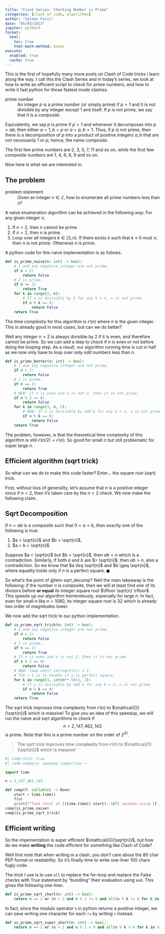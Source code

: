 ```yaml
---
title: "Clash Series: Checking Number is Prime"
categories: [clash of code, algorithms]
author: "Salman Faris"
date: "05/03/2023"
jupyter: python3
format:
  html:
    toc: true
    html-math-method: katex
execute: 
  enabled: true
  cache: true
---
```


This is the first of hopefully many more posts on Clash of Code tricks I learn along the way. I call this the Clash Series and in today's series, we look at how to write an efficient script to check for prime numbers, and how to write it fast python for those fastest mode clashes.


prime number
: An integer $p$ is a *prime number* (or simply prime) if $p > 1$ and it is not divisible by any integer except 1 and itself. If $p$ is not prime, we say that it is a *composite*.


Equivalently, we say $p$ is *prime* if $p > 1$ and whenever it decomposes into $p = ab$, then either $a=1, b=p$ or $a=p, b=1$. Thus, if $p$ is not prime, then there is a decomposition of $p$ into a product of positive integers $a, b$ that are not necessarily $1$ or $p$; hence, the name *composite*.

The first few prime numbers are 2, 3, 5, 7, 11 and so on, while the first few composite numbers are 1, 4, 6, 8, 9 and so on.

Now here is what we are interested in.

## The problem

problem statement
: Given an integer $n \in \mathbb{Z}$, how to enumerate all prime numbers less than $n$?

A naive enumeration algorithm can be achieved in the following way: For any given integer $n$,

1. If $n < 2$, then $n$ cannot be prime.
2. If $n = 2$, then $n$ is prime.
3. Loop over all integers $k \in [3, n)$. If there exists $k$ such that $k \equiv 0 \bmod n$, then $n$ is not prime. Otherwise $n$ is prime.

A python code for this naive implementation is as follows.

```python
def is_prime_naive(n: int) -> bool:
    # 1 and any negative integer are not prime.
    if n < 2:
        return False
    # 2 is prime.
    if n == 2:
        return True
    for k in range(2, n):
        # If n is divisible by k for any k < n, n is not prime.
        if n % k == 0:
            return False
    return True
```

The time complexity for this algorithm is $\mathcal{O}(n)$ where $n$ is the given integer. This is already good in most cases, but can we do better?

Well any integer $n > 2$ is always divisible by 2 if it is even, and therefore cannot be prime. So we can add a step to check if $n$ is even or not before doing the looping step. As a result, our algorithm running time is cut in half as we now only have to loop over only odd numbers less than $n$.

```python
def is_prime_better(n: int) -> bool:
    # 1 and any negative integer are not prime.
    if n < 2:
        return False
    # 2 is prime.
    if n == 2:
        return True
    # NEW: If n is even and n is not 2, then it is not prime.
    if n % 2 == 0:
        return False
    for k in range(3, n, 2):
        # NEW: If n is divisible by odd k for any k < n, n is not prime.
        if n % k == 0:
            return False
    return True
```

The problem, however, is that the theoretical time complexity of this algorithm is still $\mathcal{O}(n/2) = \mathcal{O}(n)$. So good for small $n$ but still problematic for super large $n$.

## Efficient algorithm (sqrt trick)

So what can we do to make this code faster? Enter... the square root (sqrt) trick.

First, without loss of generality, let's assume that $n$ is a positive integer since if $n < 2$, then it's taken care by the $n < 2$ check. We now make the following claim.

::: {#lem-sqrt_decomp}

## Sqrt Decomposition

If $n = ab$ is a composite such that $0 < a < b$, then exactly one of the following is true:

1. $a < \sqrt{n}$ and $b > \sqrt{n}$,
2. $a = b = \sqrt{n}$.
:::

::: {.proof}

Suppose $a < \sqrt{n}$ but $b < \sqrt{n}$, then $ab < n$ which is a contradiction. Similarly, if both $a$ and $b$ are $> \sqrt{n}$, then $ab > n$, also a contradiction. So we know that $a \leq \sqrt{n}$ and $b \geq \sqrt{n}$, where equality holds only if $n$ is a perfect square. $\blacksquare$

:::

So what's the point of @lem-sqrt_decomp? Well the main takeaway is the following: if the number $n$ is composite, then we will at least find one of its divisors before **or equal** its integer square root $\lfloor \sqrt{n} \rfloor$. This speeds up our algorithm tremendously, especially for large $n$. In fact, even for small $n$ like $n=1080$, its integer square root is $32$ which is already two order of magnitudes lower.

We now add the sqrt trick to our python implementation.

```python
def is_prime_sqrt_trick(n: int) -> bool:
    # 1 and any negative integer are not prime.
    if n < 2:
        return False
    # 2 is prime.
    if n == 2:
        return True
    # If n is even and n is not 2, then it is not prime.
    if n % 2 == 0:
        return False
    # NEW: loop until int(sqrt(n)) + 1.
    # The + 1 is to handle if n is perfect square.
    for k in range(3, int(n**.5)+1, 2):
        # If n is divisible by odd k for any k < n, n is not prime.
        if n % k == 0:
            return False
    return True
```

The sqrt trick improves time complexity from $\mathcal{O}(n)$ to $\mathcal{O}(\sqrt{n})$ which is massive! To give you an idea of this speedup, we will run the naive and sqrt algorithms to check if $$n = 2{,}147{,}462{,}143$$ is prime. Note that this is a prime number on the order of $2^{31}$.

> The sqrt trick improves time complexity from $\mathcal{O}(n)$ to $\mathcal{O}(\sqrt{n})$ which is massive!

```python
#| code-fold: true
#| code-summary: speedup comparison ⚡️

import time

n = 2_147_462_143

def comp(f: callable) -> None:
    start = time.time()
    f(n)
    print(f"Took total of {(time.time()-start):.10f} seconds using {f.__name__}")
comp(is_prime_naive)
comp(is_prime_sqrt_trick)
```

## Efficient writing

So the impementation is super efficient $\mathcal{O}(\sqrt{n})$, but how do we make **writing** the code efficient for something like Clash of Code?

Well first note that when writing in a clash, you don't care about the 80 char PEP format or readability. So it's finally time to write one-liner 100 chars fugly code.

The trick I use is to use `all` to replace the for-loop and replace the False checks with True statement by "bundling" their evaluation using `and`. This gives the following one-liner.

```python
def is_prime_sqrt_short(n: int) -> bool:
    return n == 2 or (n > 2 and n % 2 != 0 and all(n % k != 0 for k in range(3, int(n**.5)+1, 2)))
```

In fact, since the modulo operator `%` in python returns a positive integer, we can save writing one character for each `!=` by writing `>` instead.

```python
def is_prime_sqrt_super_short(n: int) -> bool:
    return n == 2 or (n > 2 and n % 2 > 0 and all(n % k > 0 for k in range(3, int(n**.5)+1, 2)))
```